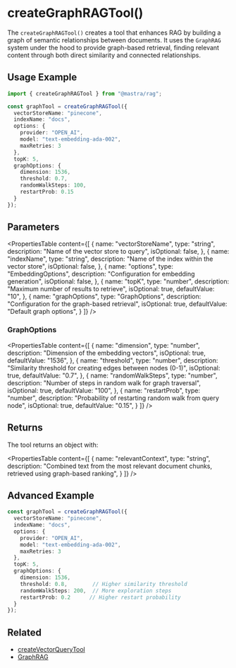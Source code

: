 # createGraphRAGTool()

The `createGraphRAGTool()` creates a tool that enhances RAG by building a graph of semantic relationships between documents. It uses the `GraphRAG` system under the hood to provide graph-based retrieval, finding relevant content through both direct similarity and connected relationships.

## Usage Example

```typescript
import { createGraphRAGTool } from "@mastra/rag";

const graphTool = createGraphRAGTool({
  vectorStoreName: "pinecone",
  indexName: "docs",
  options: {
    provider: "OPEN_AI",
    model: "text-embedding-ada-002",
    maxRetries: 3
  },
  topK: 5,
  graphOptions: {
    dimension: 1536,
    threshold: 0.7,
    randomWalkSteps: 100,
    restartProb: 0.15
  }
});
```

## Parameters

<PropertiesTable
  content={[
    {
      name: "vectorStoreName",
      type: "string",
      description: "Name of the vector store to query",
      isOptional: false,
    },
    {
      name: "indexName",
      type: "string",
      description: "Name of the index within the vector store",
      isOptional: false,
    },
    {
      name: "options",
      type: "EmbeddingOptions",
      description: "Configuration for embedding generation",
      isOptional: false,
    },
    {
      name: "topK",
      type: "number",
      description: "Maximum number of results to retrieve",
      isOptional: true,
      defaultValue: "10",
    },
    {
      name: "graphOptions",
      type: "GraphOptions",
      description: "Configuration for the graph-based retrieval",
      isOptional: true,
      defaultValue: "Default graph options",
    }
  ]}
/>

### GraphOptions

<PropertiesTable
  content={[
    {
      name: "dimension",
      type: "number",
      description: "Dimension of the embedding vectors",
      isOptional: true,
      defaultValue: "1536",
    },
    {
      name: "threshold",
      type: "number",
      description: "Similarity threshold for creating edges between nodes (0-1)",
      isOptional: true,
      defaultValue: "0.7",
    },
    {
      name: "randomWalkSteps",
      type: "number",
      description: "Number of steps in random walk for graph traversal",
      isOptional: true,
      defaultValue: "100",
    },
    {
      name: "restartProb",
      type: "number",
      description: "Probability of restarting random walk from query node",
      isOptional: true,
      defaultValue: "0.15",
    }
  ]}
/>

## Returns
The tool returns an object with:

<PropertiesTable
  content={[
    {
      name: "relevantContext",
      type: "string",
      description: "Combined text from the most relevant document chunks, retrieved using graph-based ranking",
    }
  ]}
/>

## Advanced Example

```typescript
const graphTool = createGraphRAGTool({
  vectorStoreName: "pinecone",
  indexName: "docs",
  options: {
    provider: "OPEN_AI",
    model: "text-embedding-ada-002",
    maxRetries: 3
  },
  topK: 5,
  graphOptions: {
    dimension: 1536,
    threshold: 0.8,        // Higher similarity threshold
    randomWalkSteps: 200,  // More exploration steps
    restartProb: 0.2      // Higher restart probability
  }
});
```

## Related

- [createVectorQueryTool](./vector-query-tool)
- [GraphRAG](./graph-rag) 